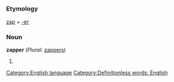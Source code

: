 =={{en}}==
[[Category:English language]]
===Etymology===
[[zap]] + [[-er]]
===Noun===
'''zapper''' (''Plural:'' [[zappers]])

#{{stub}}

[[Category:Definitionless words: English]]